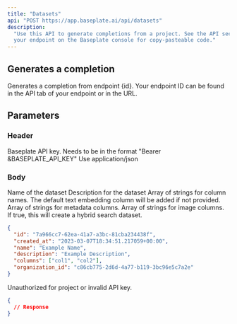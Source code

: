 ```yaml
---
title: "Datasets"
api: "POST https://app.baseplate.ai/api/datasets"
description:
  "Use this API to generate completions from a project. See the API section of
  your endpoint on the Baseplate console for copy-pasteable code."
---
```


## Generates a completion

Generates a completion from endpoint {id}. Your endpoint ID can be found in the
API tab of your endpoint or in the URL.

## Parameters

### Header

<ParamField header="Authorization" type="string" required>
  Baseplate API key. Needs to be in the format "Bearer &BASEPLATE_API_KEY"
</ParamField>
<ParamField header="Content-Type" type="string">
  Use application/json
</ParamField>

### Body

<ParamField body="name" type="string" requipred>
  Name of the dataset
</ParamField>
<ParamField body="description" type="string">
  Description for the dataset
</ParamField>
<ParamField body="columns" type="Array">
  Array of strings for column names. The default text embedding column will be
  added if not provided.
</ParamField>
<ParamField body="metadata_cols" type="Array">
  Array of strings for metadata columns.
</ParamField>
<ParamField body="image_cols" type="Array">
  Array of strings for image columns.
</ParamField>
<ParamField body="hybrid" type="Boolean">
  If true, this will create a hybrid search dataset.
</ParamField>

<Tabs>
<Tab title="🟢 200: OK">

```json
{
  "id": "7a966cc7-62ea-41a7-a3bc-81cba234438f",
  "created_at": "2023-03-07T18:34:51.217059+00:00",
  "name": "Example Name",
  "description": "Example Description",
  "columns": ["col1", "col2"],
  "organization_id": "c86cb775-2d6d-4a77-b119-3bc96e5c7a2e"
}
```

</Tab>

<Tab title="🟠 401: Unauthorized">

Unauthorized for project or invalid API key.

```json
{
  // Response
}
```

</Tab>
</Tabs>
